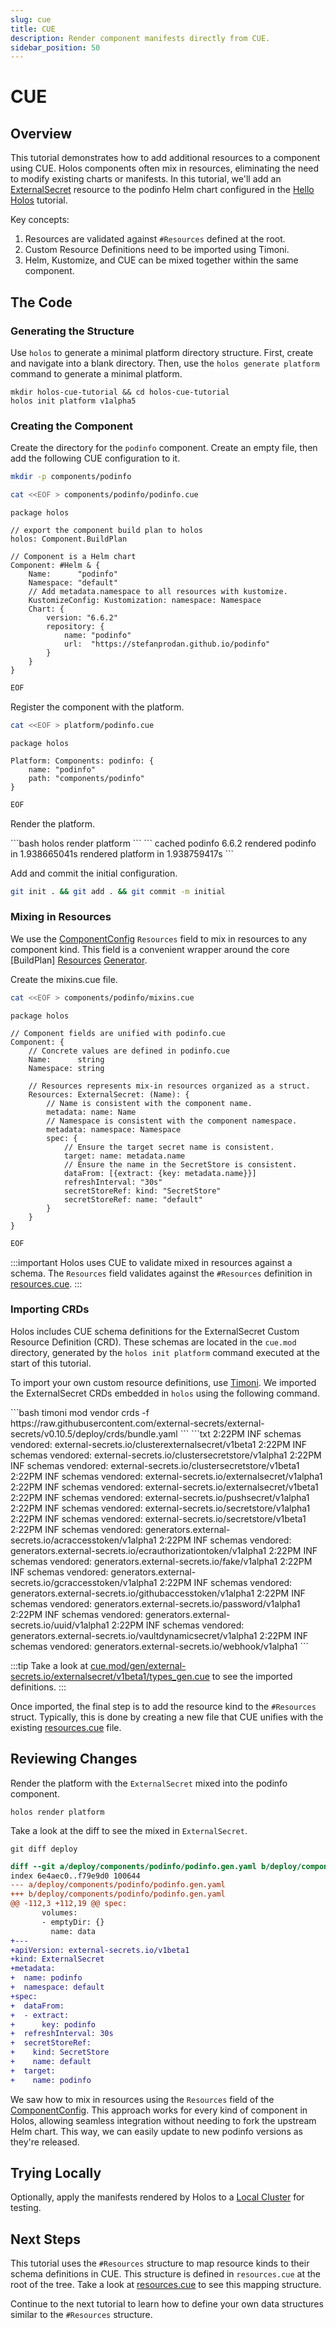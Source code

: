 ```yaml
---
slug: cue
title: CUE
description: Render component manifests directly from CUE.
sidebar_position: 50
---
```



# CUE

## Overview

This tutorial demonstrates how to add additional resources to a component using
CUE. Holos components often mix in resources, eliminating the need to modify
existing charts or manifests. In this tutorial, we'll add an [ExternalSecret]
resource to the podinfo Helm chart configured in the [Hello Holos] tutorial.

Key concepts:

1. Resources are validated against `#Resources` defined at the root.
2. Custom Resource Definitions need to be imported using Timoni.
3. Helm, Kustomize, and CUE can be mixed together within the same component.

## The Code

### Generating the Structure

Use `holos` to generate a minimal platform directory structure. First, create
and navigate into a blank directory. Then, use the `holos generate platform`
command to generate a minimal platform.

```shell
mkdir holos-cue-tutorial && cd holos-cue-tutorial
holos init platform v1alpha5
```

### Creating the Component

Create the directory for the `podinfo` component. Create an empty file, then add
the following CUE configuration to it.

```bash
mkdir -p components/podinfo
```
```bash
cat <<EOF > components/podinfo/podinfo.cue
```
```cue showLineNumbers
package holos

// export the component build plan to holos
holos: Component.BuildPlan

// Component is a Helm chart
Component: #Helm & {
	Name:      "podinfo"
	Namespace: "default"
	// Add metadata.namespace to all resources with kustomize.
	KustomizeConfig: Kustomization: namespace: Namespace
	Chart: {
		version: "6.6.2"
		repository: {
			name: "podinfo"
			url:  "https://stefanprodan.github.io/podinfo"
		}
	}
}
```
```bash
EOF
```

Register the component with the platform.

```bash
cat <<EOF > platform/podinfo.cue
```
```cue showLineNumbers
package holos

Platform: Components: podinfo: {
	name: "podinfo"
	path: "components/podinfo"
}
```
```bash
EOF
```

Render the platform.

<Tabs groupId="tutorial-hello-render-manifests">
  <TabItem value="command" label="Command">
```bash
holos render platform
```
  </TabItem>
  <TabItem value="output" label="Output">
```
cached podinfo 6.6.2
rendered podinfo in 1.938665041s
rendered platform in 1.938759417s
```
  </TabItem>
</Tabs>

Add and commit the initial configuration.

```bash
git init . && git add . && git commit -m initial
```

### Mixing in Resources

We use the [ComponentConfig] `Resources` field to mix in resources to any
component kind.  This field is a convenient wrapper around the core [BuildPlan]
[Resources] [Generator].

Create the mixins.cue file.

```bash
cat <<EOF > components/podinfo/mixins.cue
```
```cue showLineNumbers
package holos

// Component fields are unified with podinfo.cue
Component: {
	// Concrete values are defined in podinfo.cue
	Name:      string
	Namespace: string

	// Resources represents mix-in resources organized as a struct.
	Resources: ExternalSecret: (Name): {
		// Name is consistent with the component name.
		metadata: name: Name
		// Namespace is consistent with the component namespace.
		metadata: namespace: Namespace
		spec: {
			// Ensure the target secret name is consistent.
			target: name: metadata.name
			// Ensure the name in the SecretStore is consistent.
			dataFrom: [{extract: {key: metadata.name}}]
			refreshInterval: "30s"
			secretStoreRef: kind: "SecretStore"
			secretStoreRef: name: "default"
		}
	}
}
```
```bash
EOF
```

:::important
Holos uses CUE to validate mixed in resources against a schema.  The `Resources`
field validates against the `#Resources` definition in [resources.cue].
:::

### Importing CRDs

Holos includes CUE schema definitions for the ExternalSecret Custom Resource
Definition (CRD). These schemas are located in the `cue.mod` directory,
generated by the `holos init platform` command executed at the start of this
tutorial.

To import your own custom resource definitions, use [Timoni]. We imported the
ExternalSecret CRDs embedded in `holos` using the following command.

<Tabs groupId="35B1A1A1-D7DF-4D27-A575-28556E182096">
  <TabItem value="command" label="Command">
```bash
timoni mod vendor crds -f https://raw.githubusercontent.com/external-secrets/external-secrets/v0.10.5/deploy/crds/bundle.yaml
```
  </TabItem>
  <TabItem value="output" label="Output">
```txt
2:22PM INF schemas vendored: external-secrets.io/clusterexternalsecret/v1beta1
2:22PM INF schemas vendored: external-secrets.io/clustersecretstore/v1alpha1
2:22PM INF schemas vendored: external-secrets.io/clustersecretstore/v1beta1
2:22PM INF schemas vendored: external-secrets.io/externalsecret/v1alpha1
2:22PM INF schemas vendored: external-secrets.io/externalsecret/v1beta1
2:22PM INF schemas vendored: external-secrets.io/pushsecret/v1alpha1
2:22PM INF schemas vendored: external-secrets.io/secretstore/v1alpha1
2:22PM INF schemas vendored: external-secrets.io/secretstore/v1beta1
2:22PM INF schemas vendored: generators.external-secrets.io/acraccesstoken/v1alpha1
2:22PM INF schemas vendored: generators.external-secrets.io/ecrauthorizationtoken/v1alpha1
2:22PM INF schemas vendored: generators.external-secrets.io/fake/v1alpha1
2:22PM INF schemas vendored: generators.external-secrets.io/gcraccesstoken/v1alpha1
2:22PM INF schemas vendored: generators.external-secrets.io/githubaccesstoken/v1alpha1
2:22PM INF schemas vendored: generators.external-secrets.io/password/v1alpha1
2:22PM INF schemas vendored: generators.external-secrets.io/uuid/v1alpha1
2:22PM INF schemas vendored: generators.external-secrets.io/vaultdynamicsecret/v1alpha1
2:22PM INF schemas vendored: generators.external-secrets.io/webhook/v1alpha1
```
  </TabItem>
</Tabs>

:::tip
Take a look at
[cue.mod/gen/external-secrets.io/externalsecret/v1beta1/types_gen.cue] to see
the imported definitions.
:::

Once imported, the final step is to add the resource kind to the `#Resources`
struct. Typically, this is done by creating a new file that CUE unifies with the
existing [resources.cue] file.

## Reviewing Changes

Render the platform with the `ExternalSecret` mixed into the podinfo component.

```shell
holos render platform
```

Take a look at the diff to see the mixed in `ExternalSecret`.

```shell
git diff deploy
```

```diff
diff --git a/deploy/components/podinfo/podinfo.gen.yaml b/deploy/components/podinfo/podinfo.gen.yaml
index 6e4aec0..f79e9d0 100644
--- a/deploy/components/podinfo/podinfo.gen.yaml
+++ b/deploy/components/podinfo/podinfo.gen.yaml
@@ -112,3 +112,19 @@ spec:
       volumes:
       - emptyDir: {}
         name: data
+---
+apiVersion: external-secrets.io/v1beta1
+kind: ExternalSecret
+metadata:
+  name: podinfo
+  namespace: default
+spec:
+  dataFrom:
+  - extract:
+      key: podinfo
+  refreshInterval: 30s
+  secretStoreRef:
+    kind: SecretStore
+    name: default
+  target:
+    name: podinfo
```

We saw how to mix in resources using the `Resources` field of the
[ComponentConfig]. This approach works for every kind of component in Holos,
allowing seamless integration without needing to fork the upstream Helm chart.
This way, we can easily update to new podinfo versions as they're released.

## Trying Locally

Optionally, apply the manifests rendered by Holos to a [Local Cluster] for
testing.

## Next Steps

This tutorial uses the `#Resources` structure to map resource kinds to their
schema definitions in CUE. This structure is defined in `resources.cue` at the
root of the tree. Take a look at [resources.cue] to see this mapping structure.

Continue to the next tutorial to learn how to define your own data structures
similar to the `#Resources` structure.

[Local Cluster]: ../topics/local-cluster.mdx
[ExternalSecret]: https://external-secrets.io/latest/api/externalsecret/
[Artifact]: ../api/core.md#Artifact
[Resources]: ../api/core.md#Resources
[Generator]: ../api/core.md#Generator
[Hello Holos]: ./hello-holos.mdx
[cue.mod/gen/external-secrets.io/externalsecret/v1beta1/types_gen.cue]: https://github.com/holos-run/holos/blob/main/internal/generate/platforms/cue.mod/gen/external-secrets.io/externalsecret/v1beta1/types_gen.cue#L13
[ComponentConfig]: ../api/author.md#ComponentConfig
[timoni]: https://timoni.sh/install/
[resources.cue]: https://github.com/holos-run/holos/blob/main/internal/generate/platforms/v1alpha5/resources.cue#L33
